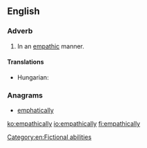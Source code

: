 ==English==

===Adverb===
{{en-adv}}

# In an [[empathic]] manner.

====Translations====
{{trans-top|in an empathic manner}}
{{trans-mid}}
* Hungarian: {{t|hu|empatikusan}}
{{trans-bottom}}

===Anagrams===
* [[emphatically#English|emphatically]]

[[Category:en:Fictional abilities]]

[[ko:empathically]]
[[io:empathically]]
[[fi:empathically]]